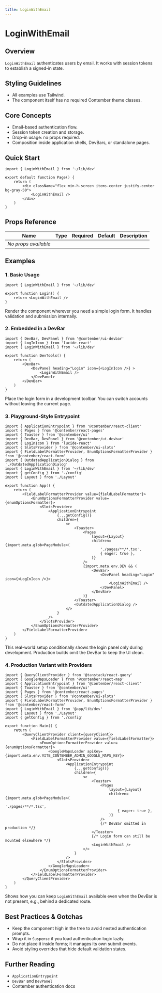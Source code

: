 ```yaml
---
title: LoginWithEmail
---
```


<!-- Edited by human: false -->
<!-- Examples count: 6 -->
<!-- Source examples: 1 -->
<!-- Playground examples: 1 -->
<!-- External examples: 4 -->
<!-- Import examples: 5 -->

# LoginWithEmail

## Overview
`LoginWithEmail` authenticates users by email.
It works with session tokens to establish a signed-in state.

## Styling Guidelines
* All examples use Tailwind.
* The component itself has no required Contember theme classes.

## Core Concepts
* Email-based authentication flow.
* Session token creation and storage.
* Drop-in usage: no props required.
* Composition inside application shells, DevBars, or standalone pages.

## Quick Start
```tsx
import { LoginWithEmail } from '~/lib/dev'

export default function Page() {
	return (
		<div className="flex min-h-screen items-center justify-center bg-gray-50">
			<LoginWithEmail />
		</div>
	)
}
```


## Props Reference

| Name | Type | Required | Default | Description |
|------|------|----------|---------|-------------|
| _No props available_ | | | | |


## Examples

### 1. Basic Usage
```tsx
import { LoginWithEmail } from '~/lib/dev'

export function Login() {
	return <LoginWithEmail />
}
```
Render the component wherever you need a simple login form.
It handles validation and submission internally.

### 2. Embedded in a DevBar
```tsx
import { DevBar, DevPanel } from '@contember/ui-devbar'
import { LogInIcon } from 'lucide-react'
import { LoginWithEmail } from '~/lib/dev'

export function DevTools() {
	return (
		<DevBar>
			<DevPanel heading="Login" icon={<LogInIcon />} >
				<LoginWithEmail />
			</DevPanel>
		</DevBar>
	)
}
```
Place the login form in a development toolbar.
You can switch accounts without leaving the current page.

### 3. Playground-Style Entrypoint
```tsx
import { ApplicationEntrypoint } from '@contember/react-client'
import { Pages } from '@contember/react-pages'
import { Toaster } from '@contember/ui'
import { DevBar, DevPanel } from '@contember/ui-devbar'
import { LogInIcon } from 'lucide-react'
import { SlotsProvider } from '@contember/ui-slots'
import { FieldLabelFormatterProvider, EnumOptionsFormatterProvider } from '@contember/react-form'
import { OutdatedApplicationDialog } from './OutdatedApplicationDialog'
import { LoginWithEmail } from '~/lib/dev'
import { getConfig } from './config'
import { Layout } from './Layout'

export function App() {
	return (
		<FieldLabelFormatterProvider value={fieldLabelFormatter}>
			<EnumOptionsFormatterProvider value={enumOptionsFormatter}>
				<SlotsProvider>
					<ApplicationEntrypoint
						{...getConfig()}
						children={
							<>
								<Toaster>
									<Pages
										layout={Layout}
										children={import.meta.glob<PageModule>(
											'./pages/**/*.tsx',
											{ eager: true },
										)}
									/>
									{import.meta.env.DEV && (
										<DevBar>
											<DevPanel heading="Login" icon={<LogInIcon />}>
												<LoginWithEmail />
											</DevPanel>
										</DevBar>
									)}
								</Toaster>
								<OutdatedApplicationDialog />
							</>
						}
					/>
				</SlotsProvider>
			</EnumOptionsFormatterProvider>
		</FieldLabelFormatterProvider>
	)
}
```
This real-world setup conditionally shows the login panel only during development.
Production builds omit the DevBar to keep the UI clean.

### 4. Production Variant with Providers
```tsx
import { QueryClientProvider } from '@tanstack/react-query'
import { GoogleMapsLoader } from '@contember/react-map'
import { ApplicationEntrypoint } from '@contember/react-client'
import { Toaster } from '@contember/ui'
import { Pages } from '@contember/react-pages'
import { SlotsProvider } from '@contember/ui-slots'
import { FieldLabelFormatterProvider, EnumOptionsFormatterProvider } from '@contember/react-form'
import { LoginWithEmail } from '@app/lib/dev'
import { Layout } from './Layout'
import { getConfig } from './config'

export function Main() {
	return (
		<QueryClientProvider client={queryClient}>
			<FieldLabelFormatterProvider value={fieldLabelFormatter}>
				<EnumOptionsFormatterProvider value={enumOptionsFormatter}>
					<GoogleMapsLoader apiKey={import.meta.env.VITE_CONTEMBER_ADMIN_GOOGLE_MAPS_KEY}>
						<SlotsProvider>
							<ApplicationEntrypoint
								{...getConfig()}
								children={
									<>
										<Toaster>
											<Pages
												layout={Layout}
												children={import.meta.glob<PageModule>(
													'./pages/**/*.tsx',
													{ eager: true },
												)}
											/>
											{/* DevBar omitted in production */}
										</Toaster>
										{/* Login form can still be mounted elsewhere */}
										<LoginWithEmail />
									</>
								}
							/>
						</SlotsProvider>
					</GoogleMapsLoader>
				</EnumOptionsFormatterProvider>
			</FieldLabelFormatterProvider>
		</QueryClientProvider>
	)
}
```
Shows how you can keep `LoginWithEmail` available even when the DevBar is not present, e.g., behind a dedicated route.

## Best Practices & Gotchas
* Keep the component high in the tree to avoid nested authentication prompts.
* Wrap it in `Suspense` if you load authentication logic lazily.
* Do not place it inside forms; it manages its own submit events.
* Avoid styling overrides that hide default validation states.

## Further Reading
* `ApplicationEntrypoint`
* `DevBar` and `DevPanel`
* Contember authentication docs

<!-- End of Generated Documentation -->

